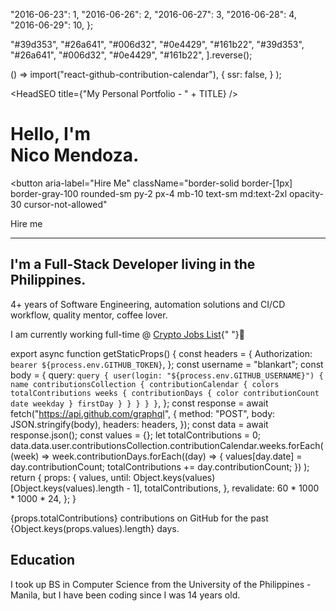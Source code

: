 
  "2016-06-23": 1,
  "2016-06-26": 2,
  "2016-06-27": 3,
  "2016-06-28": 4,
  "2016-06-29": 10,
};

  "#39d353",
  "#26a641",
  "#006d32",
  "#0e4429",
  "#161b22",
  "#39d353",
  "#26a641",
  "#006d32",
  "#0e4429",
  "#161b22",
].reverse();

  () => import("react-github-contribution-calendar"),
  {
    ssr: false,
  }
);

<HeadSEO title={"My Personal Portfolio - " + TITLE} />

<h1 className="md:text-[4rem] leading-1">
  Hello, I'm <br />
  <Highlighted className="text-[1.2em]">Nico Mendoza.</Highlighted>
</h1>

<button
  aria-label="Hire Me"
  className="border-solid border-[1px] border-gray-100 rounded-sm py-2 px-4 mb-10 text-sm md:text-2xl opacity-30 cursor-not-allowed"
>
  <p className="m-0">Hire me</p>
</button>

<SocialButtons />

---

## I&apos;m a Full-Stack Developer living in the Philippines.

4+ years of Software Engineering, automation solutions and CI/CD workflow,
quality mentor, coffee lover.

I am currently working full-time @ <a href="https://cryptojobslist.com/" target="_blank">Crypto Jobs List</a>{" "}🚀

export async function getStaticProps() {
  const headers = {
    Authorization: `bearer ${process.env.GITHUB_TOKEN}`,
  };
  const username = "blankart";
  const body = {
    query: `query {
            user(login: "${process.env.GITHUB_USERNAME}") {
              name
              contributionsCollection {
                contributionCalendar {
                  colors
                  totalContributions
                  weeks {
                    contributionDays {
                      color
                      contributionCount
                      date
                      weekday
                    }
                    firstDay
                  }
                }
              }
            }
          }`,
  };
  const response = await fetch("https://api.github.com/graphql", {
    method: "POST",
    body: JSON.stringify(body),
    headers: headers,
  });
  const data = await response.json();
  const values = {};
  let totalContributions = 0;
  data.data.user.contributionsCollection.contributionCalendar.weeks.forEach(
    (week) =>
      week.contributionDays.forEach((day) => {
        values[day.date] = day.contributionCount;
        totalContributions += day.contributionCount;
      })
  );
  return {
    props: {
      values,
      until: Object.keys(values)[Object.keys(values).length - 1],
      totalContributions,
    },
    revalidate: 60 * 1000 * 1000 * 24,
  };
}

<Calendar values={props.values} until={props.until} panelColors={panelColors} />

<Highlighted>{props.totalContributions}</Highlighted> contributions on GitHub for
the past {Object.keys(props.values).length} days.

## Education

I took up BS in Computer Science from the <Highlighted>University of the Philippines - Manila</Highlighted>, but I have been coding since I was 14 years old.
